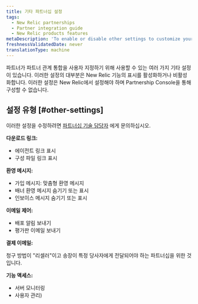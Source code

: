 ```yaml
---
title: 기타 파트너십 설정
tags:
  - New Relic partnerships
  - Partner integration guide
  - New Relic products features
metaDescription: 'To enable or disable other settings to customize your partnership integration, contact your New Relic technical resource.'
freshnessValidatedDate: never
translationType: machine
---
```


파트너가 파트너 관계 통합을 사용자 지정하기 위해 사용할 수 있는 여러 가지 기타 설정이 있습니다. 이러한 설정의 대부분은 New Relic 기능의 표시를 활성화하거나 비활성화합니다. 이러한 설정은 New Relic에서 설정해야 하며 Partnership Console을 통해 구성할 수 없습니다.

## 설정 유형 [#other-settings]

이러한 설정을 수정하려면 [파트너십 기술 담당자](/docs/accounts-partnerships/partnerships/partner-integration-guide/contacting-new-relic) 에게 문의하십시오.

**다운로드 링크:**

* 에이전트 링크 표시
* 구성 파일 링크 표시

**환영 메시지:**

* 가입 메시지: 맞춤형 환영 메시지
* 배너 환영 메시지 숨기기 또는 표시
* 인보이스 메시지 숨기기 또는 표시

**이메일 제어:**

* 배포 알림 보내기
* 평가판 이메일 보내기

**결제 이메일:**

청구 방법이 "리셀러"이고 송장이 특정 당사자에게 전달되어야 하는 파트너십을 위한 것입니다.

**기능 액세스:**

* 서버 모니터링
* 사용자 관리)